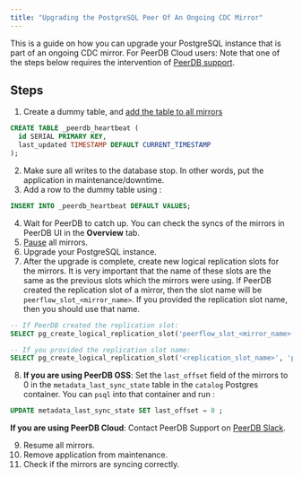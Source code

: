 ```yaml
---
title: "Upgrading the PostgreSQL Peer Of An Ongoing CDC Mirror"
---
```


This is a guide on how you can upgrade your PostgreSQL instance that is part of an ongoing CDC mirror.
<Note>
For PeerDB Cloud users: Note that one of the steps below requires the intervention of [PeerDB support](https://slack.peerdb.io).
</Note>

## Steps
1. Create a dummy table, and [add the table to all mirrors](/features/edit-mirror#adding-tables)
```sql
CREATE TABLE _peerdb_heartbeat (
  id SERIAL PRIMARY KEY,
  last_updated TIMESTAMP DEFAULT CURRENT_TIMESTAMP
);
```
2. Make sure all writes to the database stop. In other words, put the application in maintenance/downtime.
3. Add a row to the dummy table using :
```sql
INSERT INTO _peerdb_heartbeat DEFAULT VALUES;
```
4. Wait for PeerDB to catch up. You can check the syncs of the mirrors in PeerDB UI in the **Overview** tab.
5. [Pause](/features/pause-mirror) all mirrors.
6. Upgrade your PostgreSQL instance.
7. After the upgrade is complete, create new logical replication slots for the mirrors.
It is very important that the name of these slots are the same as the previous slots which the mirrors were using.
If PeerDB created the replication slot of a mirror, then the slot name will be `peerflow_slot_<mirror_name>`.
If you provided the replication slot name, then you should use that name.
```sql
-- If PeerDB created the replication slot:
SELECT pg_create_logical_replication_slot('peerflow_slot_<mirror_name>', 'pgoutput');

-- If you provided the replication slot name:
SELECT pg_create_logical_replication_slot('<replication_slot_name>', 'pgoutput');
```
8. **If you are using PeerDB OSS**:
Set the `last_offset` field of the mirrors to 0 in the `metadata_last_sync_state` table in the `catalog` Postgres container.
You can `psql` into that container and run :
```sql
UPDATE metadata_last_sync_state SET last_offset = 0 ;
```
**If you are using PeerDB Cloud**: Contact PeerDB Support on [PeerDB Slack](https://slack.peerdb.io).

9. Resume all mirrors.
10. Remove application from maintenance.
11. Check if the mirrors are syncing correctly.
